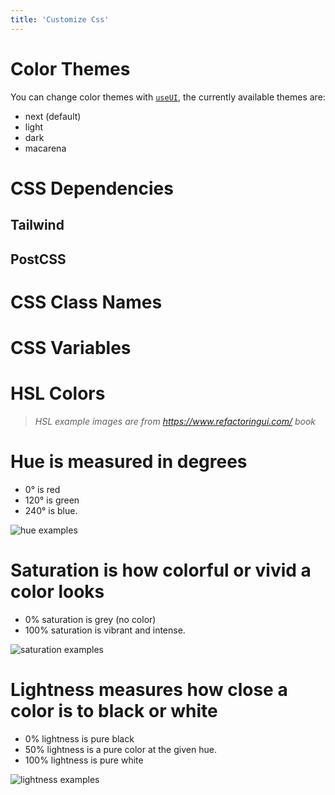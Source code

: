 ```yaml
---
title: 'Customize Css'
---
```


# Color Themes

You can change color themes with [`useUI`](https://web-lib-doc.yearn.farm/docs/2-contexts/useUI), the currently available themes are:

- next (default)
- light
- dark
- macarena

# CSS Dependencies

## Tailwind

## PostCSS

# CSS Class Names

# CSS Variables

# HSL Colors

> *HSL example images are from https://www.refactoringui.com/ book*

# **Hue** is measured in degrees
- 0° is red
- 120° is green
- 240° is blue.

![hue examples](https://i.imgur.com/ddaVLBc.png)

# **Saturation** is how colorful or vivid a color looks
- 0% saturation is grey (no color)
- 100% saturation is vibrant and intense.

![saturation examples](https://i.imgur.com/PkTorUr.png)

# **Lightness** measures how close a color is to black or white
- 0% lightness is pure black
- 50% lightness is a pure color at the given hue.
- 100% lightness is pure white

![lightness examples](https://i.imgur.com/A8coxLo.png)
